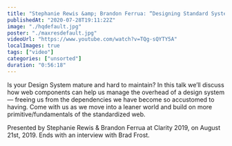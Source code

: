 ```yaml
---
title: "Stephanie Rewis &amp; Brandon Ferrua: “Designing Standard Systems” — Clarity 2019"
publishedAt: "2020-07-28T19:11:22Z"
image: "./hqdefault.jpg"
poster: "./maxresdefault.jpg"
videoUrl: "https://www.youtube.com/watch?v=TQg-sQYTY5A"
localImages: true
tags: ["video"]
categories: ["unsorted"]
duration: "0:56:18"
---
```

Is your Design System mature and hard to maintain? In this talk we’ll discuss how web components can help us manage the overhead of a design system — freeing us from the dependencies we have become so accustomed to having. Come with us as we move into a leaner world and build on more primitive/fundamentals of the standardized web.

Presented by Stephanie Rewis & Brandon Ferrua at Clarity 2019, on August 21st, 2019. Ends with an interview with Brad Frost.
